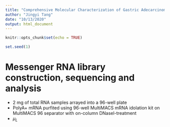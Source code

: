 ```yaml
---
title: "Comprehensive Molecular Characterization of Gastric Adecarcinoma Recreate - S5: RNA Sequencing"
author: "Jingyi Tang"
date: "10/13/2020"
output: html_document
---
```


```r
knitr::opts_chunk$set(echo = TRUE)

set.seed(1)


```

# Messenger RNA library construction, sequencing and analysis

* 2 mg of total RNA samples arrayed into a 96-well plate
* PolyA+ mRNA purfited using 96-well MultiMACS mRNA idolation kit on MultiMACS 96 separator with on-column DNasel-treatment
* $\mu_L$
